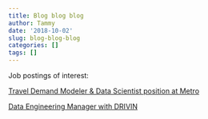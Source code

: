 ```yaml
---
title: Blog blog blog
author: Tammy
date: '2018-10-02'
slug: blog-blog-blog
categories: []
tags: []
---
```


Job postings of interest:

[Travel Demand Modeler & Data Scientist position at Metro](https://www.governmentjobs.com/careers/oregonmetro/jobs/2219529/travel-demand-modeler-data-scientist)

[Data Engineering Manager with DRIVIN](https://www.myworkday.com/kar/d/inst/15$158872/9925$28489.htmld)